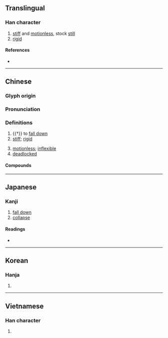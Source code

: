 {{also|殭}}
{{character info/new}}
==Translingual==

===Han character===
{{Han char|rn=9|rad=人|as=13|sn=15|four=21216|canj=OMWM|ids=⿰亻⿳⿱一田⿱一田一}}

# [[stiff]] and [[motionless]], stock [[still]]
# [[rigid]]

====References====
* {{Han ref|kx=0118.060|dkj=01158|dj=0250.170|hdz=10224.030|uh=50F5|ud=20725|bh=BBF8|bd=48120}}

----

==Chinese==
{{zh-forms|殭-of corpse}}

===Glyph origin===
{{Han etym}}

===Pronunciation===
{{zh-pron
|m=jiāng
|c=goeng1
|mn=qz,twv,xm:kiong/tw:khiong/qz,xm,zz:kiang
|mc=y
|oc=y
|ma=
|cat=a,v
}}

===Definitions===
{{zh-hanzi}}

# {{†}} to [[fall down]]
# [[stiff]]; [[rigid]]
#: {{zh-x|僵硬|stiff; rigid; inflexible}}
#: {{zh-x|凍僵|numb with cold}}
#: {{zh-x|僵 著[着]{zhe} 臉|to have a serious facial expression}}
# [[motionless]]; [[inflexible]]
# [[deadlocked]]
#: {{zh-x|僵持|to be locked in a stalemate}}
#: {{zh-x|僵局|a deadlock situation}}
#: {{zh-x|把 事情 弄 僵|to bring things into a deadlock}}
#: {{zh-x|把 關係 鬧 僵|to reach a deadlock with someone}}

====Compounds====
{{zh-der|僵硬|僵冷|僵事|僵住|僵持|僵李代桃|僵局|僵化|僵死|凍僵|僵屍|僵立|僵仆|僵直|僵持不下|僵固|板僵|百足不僵|李代桃僵|目瞪舌僵|目瞪口僵|掛僵|發僵}}

----

==Japanese==

===Kanji===
{{ja-kanji|grade=|rs=人13}}

# [[fall down]]
# [[collapse]]

====Readings====
* {{ja-readings
|goon=こう
|kanon=きょう
|kun=たお-れる
}}

----

==Korean==

===Hanja===
{{ko-hanja|hangeul=강|rv=gang|mr=kang}}

# {{defn|lang=ko|sort=人13}}

----

==Vietnamese==

===Han character===
{{vi-hantu|cương|rs=人13}}

# {{defn|lang=vi}}